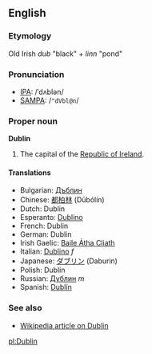 ==English==
===Etymology===
Old Irish ''dub'' "black" + ''linn'' "pond"
===Pronunciation===
*[[w:IPA|IPA]]: /ˈdʌblən/
*[[w:SAMPA|SAMPA]]: /<tt>"dVbl@n</tt>/

===Proper noun===
'''Dublin'''

#The capital of the [[Republic of Ireland]].

====Translations====
*Bulgarian: [[Дъблин]]
*Chinese: [[都柏林]] (Dūbólín)
*Dutch: Dublin
*Esperanto: [[Dublino]]
*French: Dublin
*German: Dublin
*Irish Gaelic: [[Baile Átha Cliath]]
*Italian: [[Dublino]] ''f''
*Japanese: [[ダブリン]] (Daburin)
*Polish: Dublin
*Russian: [[Дублин]] ''m''
*Spanish: [[Dublín]]

===See also===
*[[w:Dublin|Wikipedia article on Dublin]]

[[pl:Dublin]]